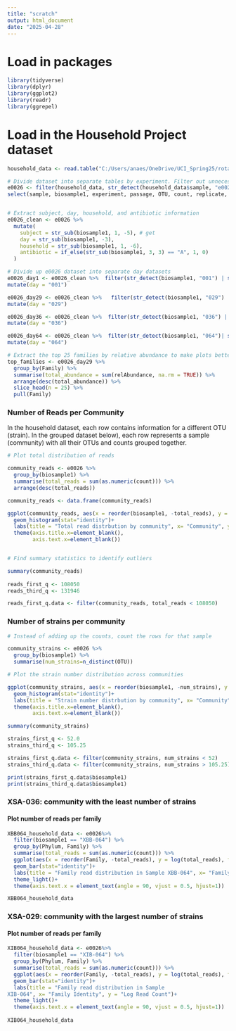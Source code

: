 ```yaml
---
title: "scratch"
output: html_document
date: "2025-04-28"
---
```




# Load in packages

```r
library(tidyverse)
library(dplyr)
library(ggplot2)
library(readr)
library(ggrepel)
```


# Load in the Household Project dataset

```r

household_data <- read.table("C:/Users/anaes/OneDrive/UCI_Spring25/rotation/e0026-e0029-e0030.txt", header = TRUE)

# Divide dataset into separate tables by experiment. Filter out unnecessary columns
e0026 <- filter(household_data, str_detect(household_data$sample, "e0026")) %>% 
select(sample, biosample1, experiment, passage, OTU, count, replicate, relAbundance, Phylum, Family, Genus)


# Extract subject, day, household, and antibiotic information
e0026_clean <- e0026 %>%
  mutate(
    subject = str_sub(biosample1, 1, -5), # get 
    day = str_sub(biosample1, -3),
    household = str_sub(biosample1, 1, -6),
    antibiotic = if_else(str_sub(biosample1, 3, 3) == "A", 1, 0)
  )

# Divide up e0026 dataset into separate day datasets
e0026_day1 <- e0026_clean %>%  filter(str_detect(biosample1, "001") | str_detect(biosample1, "002") | str_detect(biosample1, "003") | str_detect(biosample1, "022")| str_detect(biosample1, "008")) %>% 
mutate(day = "001")

e0026_day29 <- e0026_clean %>%   filter(str_detect(biosample1, "029") | str_detect(biosample1, "028") | str_detect(biosample1, "027")) %>% 
mutate(day = "029")

e0026_day36 <- e0026_clean %>%  filter(str_detect(biosample1, "036") | str_detect(biosample1, "037")) %>% 
mutate(day = "036")

e0026_day64 <- e0026_clean %>%  filter(str_detect(biosample1, "064")| str_detect(biosample1, "063") | str_detect(biosample1, "072") | str_detect(biosample1, "059")| str_detect(biosample1, "065")) %>% 
mutate(day = "064")

# Extract the top 25 families by relative abundance to make plots better
top_families <- e0026_day29 %>%
  group_by(Family) %>%
  summarise(total_abundance = sum(relAbundance, na.rm = TRUE)) %>%
  arrange(desc(total_abundance)) %>%
  slice_head(n = 25) %>%
  pull(Family)


```




### Number of Reads per Community

In the household dataset, each row contains information for a different OTU (strain). In the grouped dataset below), each row represents a sample (community) with all their OTUs and counts grouped together. 


```r

# Plot total distribution of reads

community_reads <- e0026 %>% 
  group_by(biosample1) %>% 
  summarise(total_reads = sum(as.numeric(count))) %>% 
  arrange(desc(total_reads))

community_reads <- data.frame(community_reads)

ggplot(community_reads, aes(x = reorder(biosample1, -total_reads), y = total_reads))+
  geom_histogram(stat="identity")+
  labs(title = "Total read distrbution by community", x= "Community", y = "Total Reads")+
  theme(axis.title.x=element_blank(),
        axis.text.x=element_blank())


# Find summary statistics to identify outliers 

summary(community_reads)
  
reads_first_q <- 108050
reads_third_q <- 131946

reads_first_q.data <- filter(community_reads, total_reads < 108050)

```

### Number of strains per community


```r

# Instead of adding up the counts, count the rows for that sample

community_strains <- e0026 %>% 
  group_by(biosample1) %>% 
  summarise(num_strains=n_distinct(OTU))

# Plot the strain number distribution across communities

ggplot(community_strains, aes(x = reorder(biosample1, -num_strains), y = num_strains))+
  geom_histogram(stat="identity")+
  labs(title = "Strain number distrbution by community", x= "Community", y = "Num Strains")+
  theme(axis.title.x=element_blank(),
        axis.text.x=element_blank())

summary(community_strains)

strains_first_q <- 52.0  
strains_third_q <- 105.25

strains_first_q.data <- filter(community_strains, num_strains < 52)
strains_third_q.data <- filter(community_strains, num_strains > 105.25)

print(strains_first_q.data$biosample1)
print(strains_third_q.data$biosample1)

```
### XSA-036: community with the least number of strains

#### Plot number of reads per family

```r

XBB064_household_data <- e0026%>% 
  filter(biosample1 == "XBB-064") %>% 
  group_by(Phylum, Family) %>% 
  summarise(total_reads = sum(as.numeric(count))) %>% 
  ggplot(aes(x = reorder(Family, -total_reads), y = log(total_reads), fill=Phylum))+
  geom_bar(stat="identity")+
  labs(title = "Family read distribution in Sample XBB-064", x= "Family Identity", y = "Log Read Count")+
  theme_light()+
  theme(axis.text.x = element_text(angle = 90, vjust = 0.5, hjust=1))

XBB064_household_data
```

### XSA-029: community with the largest number of strains

#### Plot number of reads per family

```r
	
	
XIB064_household_data <- e0026%>% 
  filter(biosample1 == "XIB-064") %>% 
  group_by(Phylum, Family) %>% 
  summarise(total_reads = sum(as.numeric(count))) %>% 
  ggplot(aes(x = reorder(Family, -total_reads), y = log(total_reads), fill=Phylum))+
  geom_bar(stat="identity")+
  labs(title = "Family read distribution in Sample 	
XIB-064", x= "Family Identity", y = "Log Read Count")+
  theme_light()+
  theme(axis.text.x = element_text(angle = 90, vjust = 0.5, hjust=1))
	
XIB064_household_data

```


